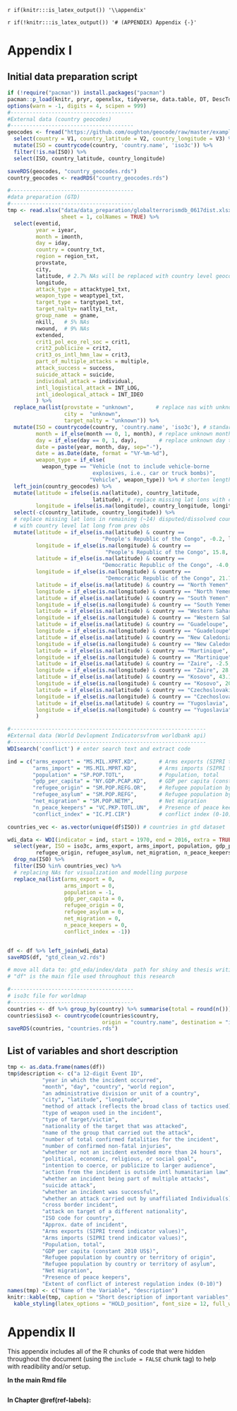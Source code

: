 `r if(knitr:::is_latex_output()) '\\appendix'`

`r if(!knitr:::is_latex_output()) '# (APPENDIX) Appendix {-}'` 

<!--
If you feel it necessary to include an appendix, it goes here.
-->


# Appendix I

## Initial data preparation script

```r

if (!require("pacman")) install.packages("pacman")
pacman::p_load(knitr, pryr, openxlsx, tidyverse, data.table, DT, DescTools, RCurl, countrycode)
options(warn = -1, digits = 4, scipen = 999)
#---------------------------------------
#External data (country geocodes)
#---------------------------------------
geocodes <- fread("https://github.com/oughton/geocode/raw/master/example/result.csv") %>%
  select(country = V1, country_latitude = V2, country_longitude = V3) %>%
  mutate(ISO = countrycode(country, 'country.name', 'iso3c')) %>%
  filter(!is.na(ISO)) %>%
  select(ISO, country_latitude, country_longitude)

saveRDS(geocodes, "country_geocodes.rds")  
country_geocodes <- readRDS("country_geocodes.rds")

#---------------------------------------
#data preparation (GTD)
#---------------------------------------
tmp <- read.xlsx("data/data_preparation/globalterrorismdb_0617dist.xlsx", 
                 sheet = 1, colNames = TRUE) %>% 
  select(eventid, 
         year = iyear, 
         month = imonth, 
         day = iday, 
         country = country_txt, 
         region = region_txt, 
         provstate, 
         city, 
         latitude, # 2.7% NAs will be replaced with country level geocodes
         longitude,
         attack_type = attacktype1_txt, 
         weapon_type = weaptype1_txt, 
         target_type = targtype1_txt, 
         target_nalty= natlty1_txt, 
         group_name  = gname, 
         nkill,   # 5% NAs
         nwound,  # 9% NAs
         extended, 
         crit1_pol_eco_rel_soc = crit1, 
         crit2_publicize = crit2, 
         crit3_os_intl_hmn_law = crit3, 
         part_of_multiple_attacks = multiple, 
         attack_success = success, 
         suicide_attack = suicide, 
         individual_attack = individual,
         intl_logistical_attack = INT_LOG, 
         intl_ideological_attack = INT_IDEO 
         ) %>%
  replace_na(list(provstate = "unknown",       # replace nas with unknown
                  city =  "unknown",
                  target_nalty = "unknown")) %>%
  mutate(ISO = countrycode(country, 'country.name', 'iso3c'), # standardize country name codes
         month = if_else(month == 0, 1, month), # replace unknown month to 1 in 20 occurences 
         day = if_else(day == 0, 1, day),       # replace unknown day to 1 in 891 occurences
         date = paste(year, month, day, sep="-"),
         date = as.Date(date, format = "%Y-%m-%d"),
         weapon_type = if_else(
           weapon_type == "Vehicle (not to include vehicle-borne
                           explosives, i.e., car or truck bombs)", 
                          "Vehicle", weapon_type)) %>% # shorten lengthy name
  left_join(country_geocodes) %>% 
  mutate(latitude = ifelse(is.na(latitude), country_latitude, 
                           latitude), # replace missing lat lons with country lat lons
         longitude = ifelse(is.na(longitude), country_longitude, longitude)) %>%
  select(-c(country_latitude, country_longitude)) %>%
  # replace missing lat lons in remaining (~14) disputed/dissolved countries 
  # with country level lat long from prev obs
  mutate(latitude = if_else(is.na(latitude) & country == 
                              "People's Republic of the Congo", -0.2, latitude),
         longitude = if_else(is.na(longitude) & country == 
                               "People's Republic of the Congo", 15.8, longitude),
         latitude = if_else(is.na(latitude) & country == 
                              "Democratic Republic of the Congo", -4.0, latitude),
         longitude = if_else(is.na(longitude) & country == 
                               "Democratic Republic of the Congo", 21.7, longitude),
         latitude = if_else(is.na(latitude) & country == "North Yemen", 15.5, latitude),
         longitude = if_else(is.na(longitude) & country == "North Yemen", 48.5, longitude),
         latitude = if_else(is.na(latitude) & country == "South Yemen", 12.8, latitude),
         longitude = if_else(is.na(longitude) & country == "South Yemen", 45.0, longitude),
         latitude = if_else(is.na(latitude) & country == "Western Sahara", 27.4, latitude),
         longitude = if_else(is.na(longitude) & country == "Western Sahara", -9.0, longitude),
         latitude = if_else(is.na(latitude) & country == "Guadeloupe", 16.2, latitude),
         longitude = if_else(is.na(longitude) & country == "Guadeloupe", -61.5, longitude),
         latitude = if_else(is.na(latitude) & country == "New Caledonia", -20.9, latitude),
         longitude = if_else(is.na(longitude) & country == "New Caledonia", 165.6, longitude),
         latitude = if_else(is.na(latitude) & country == "Martinique", 14.6, latitude),
         longitude = if_else(is.na(longitude) & country == "Martinique", -61.0, longitude),
         latitude = if_else(is.na(latitude) & country == "Zaire", -2.5, latitude),
         longitude = if_else(is.na(longitude) & country == "Zaire", 28.8, longitude),
         latitude = if_else(is.na(latitude) & country == "Kosovo", 43.1, latitude),
         longitude = if_else(is.na(longitude) & country == "Kosovo", 20.7, longitude),
         latitude = if_else(is.na(latitude) & country == "Czechoslovakia", 50.6, latitude),
         longitude = if_else(is.na(longitude) & country == "Czechoslovakia", 14.0, longitude),
         latitude = if_else(is.na(latitude) & country == "Yugoslavia", 42.5, latitude),
         longitude = if_else(is.na(longitude) & country == "Yugoslavia", 20.5, longitude)
         )

#--------------------------------------------------------------
#External data (World Devlopment Indicatorsvfrom worldbank api)
#--------------------------------------------------------------
WDIsearch('conflict') # enter search text and extract code

ind = c("arms_export" = "MS.MIL.XPRT.KD",       # Arms exports (SIPRI trend indicator values)
        "arms_import" = "MS.MIL.MPRT.KD",       # Arms imports (SIPRI trend indicator values)
        "population" = "SP.POP.TOTL",           # Population, total
        "gdp_per_capita" = "NY.GDP.PCAP.KD",    # GDP per capita (constant 2010 US$)
        "refugee_origin" = "SM.POP.REFG.OR",    # Refugee population by country of origin
        "refugee_asylum" = "SM.POP.REFG",       # Refugee population by country of asylum
        "net_migration" = "SM.POP.NETM",        # Net migration
        "n_peace_keepers" = "VC.PKP.TOTL.UN",   # Presence of peace keepers 
        "conflict_index" = "IC.PI.CIR")         # conflict index (0-10)

countries_vec <- as.vector(unique(df$ISO)) # countries in gtd dataset

wdi_data <- WDI(indicator = ind, start = 1970, end = 2016, extra = TRUE) %>%
  select(year, ISO = iso3c, arms_export, arms_import, population, gdp_per_capita, 
         refugee_origin, refugee_asylum, net_migration, n_peace_keepers, conflict_index) %>% 
  drop_na(ISO) %>%
  filter(ISO %in% countries_vec) %>%
  # replacing NAs for visualization and modelling purpose
  replace_na(list(arms_export = 0, 
                  arms_import = 0, 
                  population = -1, 
                  gdp_per_capita = 0, 
                  refugee_origin = 0, 
                  refugee_asylum = 0, 
                  net_migration = 0, 
                  n_peace_keepers = 0, 
                  conflict_index = -1)) 


df <- df %>% left_join(wdi_data)
saveRDS(df, "gtd_clean_v2.rds")

# move all data to: gtd_eda/index/data  path for shiny and thesis writing
# "df" is the main file used throughout this research

#---------------------------------------
# iso3c file for worldmap
#---------------------------------------
countries <- df %>% group_by(country) %>% summarise(total = round(n())) 
countries$iso3 <- countrycode(countries$country, 
                              origin = "country.name", destination = "iso3c")
saveRDS(countries, "countries.rds")

```

## List of variables and short description

```r
tmp <- as.data.frame(names(df))
tmp$description <- c("a 12-digit Event ID", 
           "year in which the incident occurred", 
           "month", "day", "country", "world region", 
           "an administrative division or unit of a country", 
           "city", "latitude", "longitude",  
           "method of attack (reflects the broad class of tactics used)", 
           "type of weapon used in the incident", 
           "type of target/victim", 
           "nationality of the target that was attacked", 
           "name of the group that carried out the attack", 
           "number of total confirmed fatalities for the incident", 
           "number of confirmed non-fatal injuries", 
           "whether or not an incident extended more than 24 hours", 
           "political, economic, religious, or social goal", 
           "intention to coerce, or publicize to larger audience", 
           "action from the incident is outside intl humanitarian law", 
           "whether an incident being part of multiple attacks", 
           "suicide attack",
           "whether an incident was successful", 
           "whether an attack carried out by unaffiliated Individual(s)",  
           "cross border incident", 
           "attack on target of a different nationality", 
           "ISO code for country", 
           "Approx. date of incident", 
           "Arms exports (SIPRI trend indicator values)", 
           "Arms imports (SIPRI trend indicator values)", 
           "Population, total", 
           "GDP per capita (constant 2010 US$)", 
           "Refugee population by country or territory of origin", 
           "Refugee population by country or territory of asylum", 
           "Net migration", 
           "Presence of peace keepers", 
           "Extent of conflict of interest regulation index (0-10)")
names(tmp) <- c("Name of the Variable", "description")
knitr::kable(tmp, caption = "Short description of important variables", booktabs = TRUE) %>%
  kable_styling(latex_options = "HOLD_position", font_size = 12, full_width = F, position = "left")

```

# Appendix II

This appendix includes all of the R chunks of code that were hidden throughout the document (using the `include = FALSE` chunk tag) to help with readibility and/or setup.

**In the main Rmd file**

```r
```

**In Chapter \@ref(ref-labels):**

```r
```